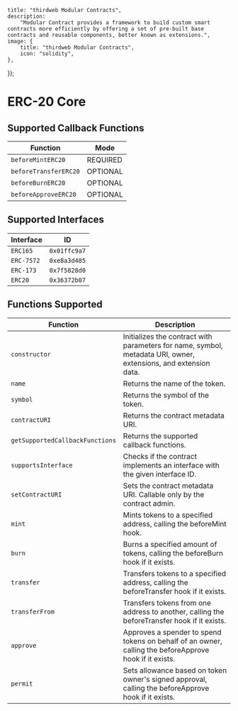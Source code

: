 
    title: "thirdweb Modular Contracts",
    description:
        "Modular Contract provides a framework to build custom smart contracts more efficiently by offering a set of pre-built base contracts and reusable components, better known as extensions.",
    image: {
        title: "thirdweb Modular Contracts",
        icon: "solidity",
    },
});

# ERC-20 Core

## Supported Callback Functions

| Function             |    Mode    |
|----------------------|------------|
| `beforeMintERC20`    |  REQUIRED  |
| `beforeTransferERC20`|  OPTIONAL  |
| `beforeBurnERC20`    | OPTIONAL  |
| `beforeApproveERC20` | OPTIONAL  |

## Supported Interfaces

| Interface       | ID          |
|-----------------|-------------|
| `ERC165`        | `0x01ffc9a7`|
| `ERC-7572`      | `0xe8a3d485`|
| `ERC-173`       | `0x7f5828d0`|
| `ERC20`         | `0x36372b07`|

## Functions Supported

| Function                | Description                                                                 |
|-------------------------|-----------------------------------------------------------------------------|
| `constructor`           | Initializes the contract with parameters for name, symbol, metadata URI, owner, extensions, and extension data. |
| `name`                  | Returns the name of the token.                                              |
| `symbol`                | Returns the symbol of the token.                                            |
| `contractURI`           | Returns the contract metadata URI.                                          |
| `getSupportedCallbackFunctions` | Returns the supported callback functions.                      |
| `supportsInterface`     | Checks if the contract implements an interface with the given interface ID. |
| `setContractURI`        | Sets the contract metadata URI. Callable only by the contract admin.        |
| `mint`                  | Mints tokens to a specified address, calling the beforeMint hook.           |
| `burn`                  | Burns a specified amount of tokens, calling the beforeBurn hook if it exists.|
| `transfer`              | Transfers tokens to a specified address, calling the beforeTransfer hook if it exists. |
| `transferFrom`          | Transfers tokens from one address to another, calling the beforeTransfer hook if it exists. |
| `approve`               | Approves a spender to spend tokens on behalf of an owner, calling the beforeApprove hook if it exists. |
| `permit`                | Sets allowance based on token owner's signed approval, calling the beforeApprove hook if it exists. |

